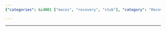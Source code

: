 ```yaml
---
{"categories": &id001 ["macos", "recovery", "stub"], "category": "Recovery USB", "date": "2022-07-27 00:12:15", "description": "This text offers step-by-step guidance on how to create a macOS recovery USB for Macbook M1 devices, which can be useful in situations where system troubleshooting or reinstallation is required.", "tags": *id001, "title": "Macbook M1 create macOS recovery usb"}

---
```


------
